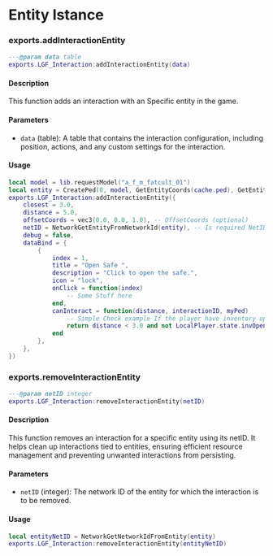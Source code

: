 
# Entity Istance

### exports.addInteractionEntity

```lua copy
---@param data table
exports.LGF_Interaction:addInteractionEntity(data)
```

#### Description
This function adds an interaction with an Specific entity in the game.

#### Parameters
- `data` (table): A table that contains the interaction configuration, including position, actions, and any custom settings for the interaction.

#### Usage

```lua copy
local model = lib.requestModel("a_f_m_fatcult_01")
local entity = CreatePed(0, model, GetEntityCoords(cache.ped), GetEntityHeading(cache.ped), false, false)
exports.LGF_Interaction:addInteractionEntity({
    closest = 3.0,
    distance = 5.0,
    offsetCoords = vec3(0.0, 0.0, 1.0), -- OffsetCoords (optional)
    netID = NetworkGetEntityFromNetworkId(entity), -- Is required NetID for a safe approac,
    debug = false,
    dataBind = {
        {
            index = 1,
            title = "Open Safe ",
            description = "Click to open the safe.",
            icon = "lock",
            onClick = function(index)
                -- Some Stuff here
            end,
            canInteract = function(distance, interactionID, myPed)
                -- Simple Check example If the player have inventory open or if is not closest to the required distance
                return distance < 3.0 and not LocalPlayer.state.invOpen
            end
        },
    },
})
```

### exports.removeInteractionEntity

```lua copy
---@param netID integer
exports.LGF_Interaction:removeInteractionEntity(netID)
``` 

#### Description

This function removes an interaction for a specific entity using its netID. It helps clean up interactions tied to entities, ensuring efficient resource management and preventing unwanted interactions from persisting.


#### Parameters

- `netID` (integer): The network ID of the entity for which the interaction is to be removed.

#### Usage 

```lua copy
local entityNetID = NetworkGetNetworkIdFromEntity(entity)
exports.LGF_Interaction:removeInteractionEntity(entityNetID)
``` 


